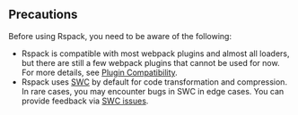 ## Precautions

Before using Rspack, you need to be aware of the following:

- Rspack is compatible with most webpack plugins and almost all loaders, but there are still a few webpack plugins that cannot be used for now. For more details, see [Plugin Compatibility](https://rspack.rs/guide/compatibility/plugin).
- Rspack uses [SWC](https://rspack.rs/guide/features/builtin-swc-loader) by default for code transformation and compression. In rare cases, you may encounter bugs in SWC in edge cases. You can provide feedback via [SWC issues](https://github.com/swc-project/swc/issues).
